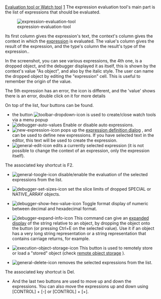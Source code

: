 [[Property:title|Evaluation tool or Watch tool]]
[[Property:weight|1]]
The expression evaluation tool's main part is the list of expressions that should be evaluated.

[[Image:expression-evaluation-tool]]  

Its first column gives the expression's text, the context's column gives the context in which the [[New expression dialog|expression]]  is evaluated. The value's column gives the result of the expression, and the type's column the result's type of the expression.. 

In the screenshot, you can see various expressions, the 4th one, is a dropped object, and the debugger displayed it as itself, this is shown by the context's value "As object", and also by the italic style. The user can name the dropped object by editing the "expression" cell. This is useful to remember the origin of the value. 

The 5th expression has an error, the icon is different, and the 'value' shows there is an error, double click on it for more details 

{{tip| '''Tip''': If the expression returns a non-Void (and non basic type) object, then the corresponding row in the list is pickable, and can be dropped for example in the Watch tool to evaluate expression on it, or even to keep the object over the steppings. }}

{{tip| '''Tip''': holding the mouse pointer over the expression's cell will popup a tooltip with details on the pointed expression }}

On top of the list, four buttons can be found.
* the button  [[Image:toolbar-dropdown-icon]]  is used to create/close watch tools via a menu popup
*   [[Image:debugger-auto-values]]  Enable or disable auto expressions. 
*   [[Image:new-expression-icon]]  pops up the [[New expression dialog|expression definition dialog]] , and can be used to define new expressions. If you have selected text in the editor, this text will be used to create the expression. 
*   [[Image:general-edit-icon]]  edits a currently selected expression (it is not possible to change the context of an expression, only the expression itself). <br/>
The associated key shortcut is F2. 
*   [[Image:general-toogle-icon]]  disable/enable the evaluation of the selected expressions from the list. <br/>

*   [[Image:debugger-set-sizes-icon]]  set the slice limits of dropped <eiffel>SPECIAL</eiffel> or <eiffel>NATIVE_ARRAY</eiffel> objects. <br/>

*   [[Image:debugger-show-hex-value-icon]]  Toggle format display of numeric between decimal and hexadecimal format. <br/>

*   [[Image:debugger-expand-info-icon]]  This command can give an [[Object Viewer (also known as Expanded display)|expanded display]]  of the string relative to an object, by dropping the object onto the button (or pressing Ctrl+E on the selected value). Use it if an object has a very long string representation or a string representation that contains carriage returns, for example. <br/>

*   [[Image:execution-object-storage-icon]]  This button is used to remotely store or load a "stored" object (check [[Debuggee's Object Storage|remote object storage]] ). <br/>

*   [[Image:general-delete-icon]]  removes the selected expressions from the list. <br/>
The associated key shortcut is Del. 
* And the last two buttons are used to move up and down the expressions. You can also move the expressions up and down using [CONTROL] + [-] or [CONTROL] + [+]. 

{{tip| '''Tip''': Dropping an object onto this list lets you define quickly an expression whose context is the dropped object. This avoids having to type object addresses manually. <br/>
If you press the [Control] key during the dropping, you will add the dropped object as itself. }}





